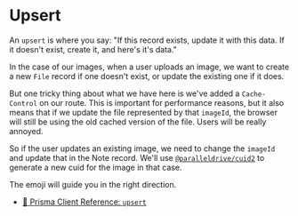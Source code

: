 # Upsert

An `upsert` is where you say: "If this record exists, update it with this data.
If it doesn't exist, create it, and here's it's data."

In the case of our images, when a user uploads an image, we want to create a new
`File` record if one doesn't exist, or update the existing one if it does.

But one tricky thing about what we have here is we've added a `Cache-Control` on
our <InlineFile file="app/routes/resources+/images.$imageId.tsx" /> route. This
is important for performance reasons, but it also means that if we update the
file represented by that `imageId`, the browser will still be using the old
cached version of the file. Users will be really annoyed.

So if the user updates an existing image, we need to change the `imageId` and
update that in the Note record. We'll use
[`@paralleldrive/cuid2`](https://npm.im/@paralleldrive/cuid2) to generate a new
cuid for the image in that case.

The emoji will guide you in the right direction.

- [📜 Prisma Client Reference: `upsert`](https://www.prisma.io/docs/reference/api-reference/prisma-client-reference#upsert-1)
